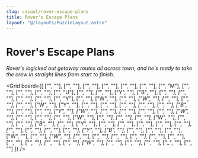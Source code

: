 ```yaml
---
slug: casual/rover-escape-plans
title: Rover's Escape Plans
layout: "@/layouts/PuzzleLayout.astro"
---
```


# Rover's Escape Plans

_Rover's logicked out getaway routes all across town, and he's ready to take the crew in straight lines from start to finish._

<Grid board={[ ["", ""],
 ["", ""],
 ["", ""],
 ["", ""],
 ["", ""],
 ["", ""],
 ["", "M"],
 ["", ""],
 ["", ""],
 ["", ""],
 ["", "U"],
 ["_", ""],
 ["_", ""],
 ["Y", ""],
 ["B", ""],
 ["_", ""],
 ["_", ""],
 ["_", ""],
 ["_", ""],
 ["", "Y"], ["", ""],
 ["W", ""],
 ["_", ""],
 ["W", ""],
 ["_", ""],
 ["_", ""],
 ["_", ""],
 ["W", ""],
 ["Y", ""],
 ["", ""], ["", ""],
 ["_", ""],
 ["_", ""],
 ["_", ""],
 ["B", ""],
 ["_", ""],
 ["_", ""],
 ["Y", ""],
 ["W", ""],
 ["", ""], ["", ""],
 ["_", ""],
 ["_", ""],
 ["W", ""],
 ["_", ""],
 ["_", ""],
 ["_", ""],
 ["W", ""],
 ["_", ""],
 ["", ""], ["", ""],
 ["W", ""],
 ["_", ""],
 ["_", ""],
 ["B", ""],
 ["_", ""],
 ["Y", ""],
 ["_", ""],
 ["_", ""],
 ["", ""], ["", ""],
 ["_", ""],
 ["_", ""],
 ["_", ""],
 ["_", ""],
 ["_", ""],
 ["Y", ""],
 ["B", ""],
 ["_", ""],
 ["", ""], ["", ""],
 ["W", ""],
 ["_", ""],
 ["W", ""],
 ["_", ""],
 ["_", ""],
 ["_", ""],
 ["_", ""],
 ["_", ""],
 ["", ""], ["", ""],
 ["_", ""],
 ["_", ""],
 ["_", ""],
 ["W", ""],
 ["_", ""],
 ["_", ""],
 ["_", ""],
 ["_", ""],
 ["", ""] ]} />